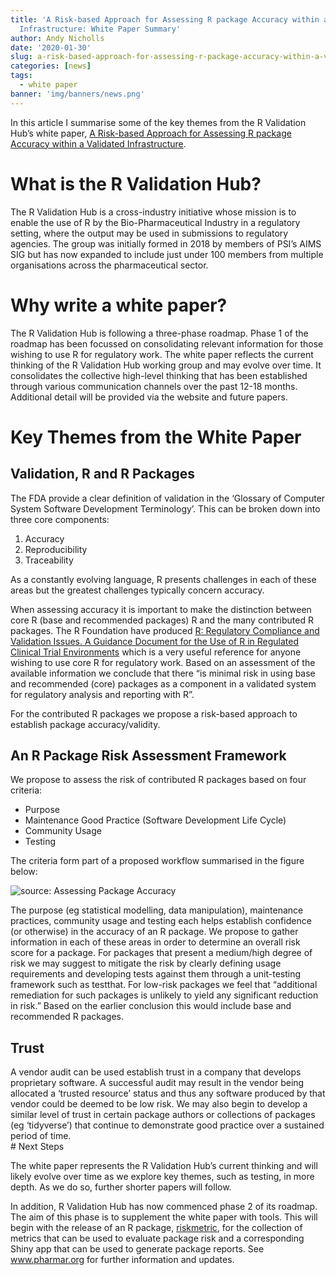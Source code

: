 ```yaml
---
title: 'A Risk-based Approach for Assessing R package Accuracy within a Validated
  Infrastructure: White Paper Summary'
author: Andy Nicholls
date: '2020-01-30'
slug: a-risk-based-approach-for-assessing-r-package-accuracy-within-a-validated-infrastructure-white-paper-summary
categories: [news]
tags:
  - white paper
banner: 'img/banners/news.png'
---
```


In this article I summarise some of the key themes from the R Validation Hub’s white paper, [A Risk-based Approach for Assessing R package Accuracy within a Validated Infrastructure](/white-paper). 

#	What is the R Validation Hub?

The R Validation Hub is a cross-industry initiative whose mission is to enable the use of R by the Bio-Pharmaceutical Industry in a regulatory setting, where the output may be used in submissions to regulatory agencies.  The group was initially formed in 2018 by members of PSI’s AIMS SIG but has now expanded to include just under 100 members from multiple organisations across the pharmaceutical sector.

#	Why write a white paper?

The R Validation Hub is following a three-phase roadmap.  Phase 1 of the roadmap has been focussed on consolidating relevant information for those wishing to use R for regulatory work.  The white paper reflects the current thinking of the R Validation Hub working group and may evolve over time. It consolidates the collective high-level thinking that has been established through various communication channels over the past 12-18 months.  Additional detail will be provided via the website and future papers.

# Key Themes from the White Paper
## Validation, R and R Packages

The FDA provide a clear definition of validation in the ‘Glossary of Computer System Software Development Terminology’.  This can be broken down into three core components:

1.	Accuracy
2.	Reproducibility
3.	Traceability 

As a constantly evolving language, R presents challenges in each of these areas but the greatest challenges typically concern accuracy.

When assessing accuracy it is important to make the distinction between core R (base and recommended packages) R and the many contributed R packages.  The R Foundation have produced [R: Regulatory Compliance and Validation Issues. A Guidance Document for the Use of R in Regulated Clinical Trial Environments](https://www.r-project.org/doc/R-FDA.pdf) which is a very useful reference for anyone wishing to use core R for regulatory work.  Based on an assessment of the available information we conclude that there “is minimal risk in using base and recommended (core) packages as a component in a validated system for regulatory analysis and reporting with R”.

For the contributed R packages we propose a risk-based approach to establish package accuracy/validity.

##	An R Package Risk Assessment Framework

We propose to assess the risk of contributed R packages based on four criteria:

*	Purpose
*	Maintenance Good Practice (Software Development Life Cycle)
*	Community Usage
*	Testing

The criteria form part of a proposed workflow summarised in the figure below:
 
<img src="/img/overview/Assessing-package-accuracy.png" alt="source: Assessing Package Accuracy">

The purpose (eg statistical modelling, data manipulation), maintenance practices, community usage and testing each helps establish confidence (or otherwise) in the accuracy of an R package.   We propose to gather information in each of these areas in order to determine an overall risk score for a package.
For packages that present a medium/high degree of risk we may suggest to mitigate the risk by clearly defining usage requirements and developing tests against them through a unit-testing framework such as testthat.
For low-risk packages we feel that “additional remediation for such packages is unlikely to yield any significant reduction in risk.”  Based on the earlier conclusion this would include base and recommended R packages.

##	Trust

A vendor audit can be used establish trust in a company that develops proprietary software.  A successful audit may result in the vendor being allocated a ‘trusted resource’ status and thus any software produced by that vendor could be deemed to be low risk.  We may also begin to develop a similar level of trust in certain package authors or collections of packages (eg ‘tidyverse’) that continue to demonstrate good practice over a sustained period of time.  
#	Next Steps

The white paper represents the R Validation Hub’s current thinking and will likely evolve over time as we explore key themes, such as testing, in more depth.  As we do so, further shorter papers will follow.

In addition, R Validation Hub has now commenced phase 2 of its roadmap.  The aim of this phase is to supplement the white paper with tools.  This will begin with the release of an R package, [riskmetric](https://pharmar.github.io/riskmetric/articles/extending-riskmetric.html), for the collection of metrics that can be used to evaluate package risk and a corresponding Shiny app that can be used to generate package reports.  See [www.pharmar.org](www.pharmar.org) for further information and updates.


